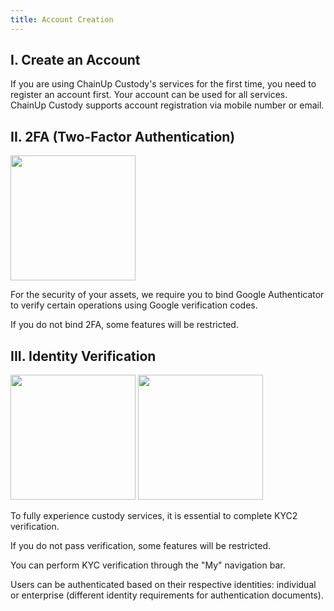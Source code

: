 ```yaml
---
title: Account Creation
---
```


## I. Create an Account

If you are using ChainUp Custody's services for the first time, you need to register an account first. Your account can be used for all services. ChainUp Custody supports account registration via mobile number or email.

## II. 2FA (Two-Factor Authentication)

<div className="w-full flex items-center justify-center">
    <img src="/images/quickstart/2fa.png" width="200"/>
</div>

For the security of your assets, we require you to bind Google Authenticator to verify certain operations using Google verification codes.

<Warning>
If you do not bind 2FA, some features will be restricted.
</Warning>

## III. Identity Verification

<div className="w-full flex items-center justify-center">
    <CardGroup cols={2}>
        <img src="/images/quickstart/pkyc.png" width="200"/>
        <img src="/images/quickstart/ekyc.png" width="200"/>
    </CardGroup>
</div>

To fully experience custody services, it is essential to complete KYC2 verification.

<Warning>
If you do not pass verification, some features will be restricted.
</Warning>

You can perform KYC verification through the "My" navigation bar.

Users can be authenticated based on their respective identities: individual or enterprise (different identity requirements for authentication documents).